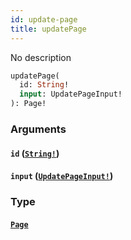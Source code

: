 ```yaml
---
id: update-page
title: updatePage
---
```


No description

```graphql
updatePage(
  id: String!
  input: UpdatePageInput!
): Page!

```

### Arguments

#### `id` ([`String!`](/docs/graphql/scalars/string))

#### `input` ([`UpdatePageInput!`](/docs/graphql/inputs/update-page-input))

### Type

#### [`Page`](/docs/graphql/objects/page)
